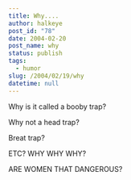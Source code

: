 ```yaml
---
title: Why....
author: halkeye
post_id: "78"
date: 2004-02-20
post_name: why
status: publish
tags:
  - humor
slug: /2004/02/19/why
datetime: null
---
```


Why is it called a booby trap?

Why not a head trap?

Breat trap?

ETC? WHY WHY WHY?  

ARE WOMEN THAT DANGEROUS?